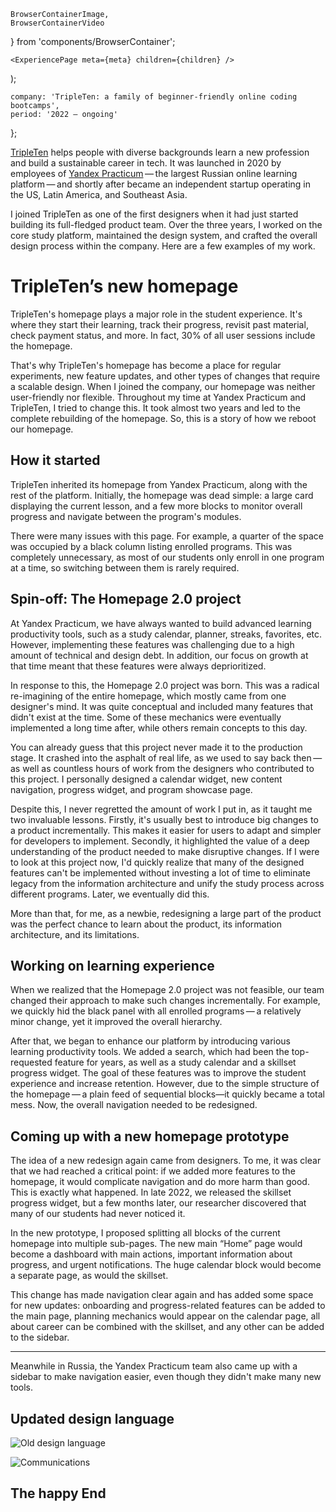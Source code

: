     BrowserContainerImage,
    BrowserContainerVideo
} from 'components/BrowserContainer';

    <ExperiencePage meta={meta} children={children} />
);

    company: 'TripleTen: a family of beginner-friendly online coding bootcamps',
    period: '2022 — ongoing'
};

<BrowserContainerImage src="/tripleten/main.png" alt="TripleTen" />

[TripleTen](https://tripleten.com/) helps people with diverse backgrounds learn a new profession and build a sustainable career in tech. It was launched in 2020 by employees of [Yandex Practicum](https://practicum.yandex.ru/) — the largest Russian online learning platform — and shortly after became an independent startup operating in the US, Latin America, and Southeast Asia.

I joined TripleTen as one of the first designers when it had just started building its full-fledged product team. Over the three years, I worked on the core study platform, maintained the design system, and crafted the overall design process within the company. Here are a few examples of my work.

# TripleTen’s new homepage

TripleTen's homepage plays a major role in the student experience. It's where they start their learning, track their progress, revisit past material, check payment status, and more. In fact, 30% of all user sessions include the homepage.

That's why TripleTen's homepage has become a place for regular experiments, new feature updates, and other types of changes that require a scalable design. When I joined the company, our homepage was neither user-friendly nor flexible. Throughout my time at Yandex Practicum and TripleTen, I tried to change this. It took almost two years and led to the complete rebuilding of the homepage. So, this is a story of how we reboot our homepage.

## How it started

TripleTen inherited its homepage from Yandex Practicum, along with the rest of the platform. Initially, the homepage was dead simple: a large card displaying the current lesson, and a few more blocks to monitor overall progress and navigate between the program's modules.

<BrowserContainerImage
    src="/tripleten/homepage-1.0.png"
    alt="Image of the first Yandex Practicum homepage"
/>

There were many issues with this page. For example, a quarter of the space was occupied by a black column listing enrolled programs. This was completely unnecessary, as most of our students only enroll in one program at a time, so switching between them is rarely required.

## Spin-off: The Homepage 2.0 project

At Yandex Practicum, we have always wanted to build advanced learning productivity tools, such as a study calendar, planner, streaks, favorites, etc. However, implementing these features was challenging due to a high amount of technical and design debt. In addition, our focus on growth at that time meant that these features were always deprioritized.

In response to this, the Homepage 2.0 project was born. This was a radical re-imagining of the entire homepage, which mostly came from one designer's mind. It was quite conceptual and included many features that didn't exist at the time. Some of these mechanics were eventually implemented a long time after, while others remain concepts to this day.

<BrowserContainerImage
    src="/tripleten/homepage-2.0-concept.png"
    alt="Homepage 2.0 concept"
/>

You can already guess that this project never made it to the production stage. It crashed into the asphalt of real life, as we used to say back then — as well as countless hours of work from the designers who contributed to this project. I personally designed a calendar widget, new content navigation, progress widget, and program showcase page.

Despite this, I never regretted the amount of work I put in, as it taught me two invaluable lessons. Firstly, it's usually best to introduce big changes to a product incrementally. This makes it easier for users to adapt and simpler for developers to implement. Secondly, it highlighted the value of a deep understanding of the product needed to make disruptive changes. If I were to look at this project now, I'd quickly realize that many of the designed features can't be implemented without investing a lot of time to eliminate legacy from the information architecture and unify the study process across different programs. Later, we eventually did this.

More than that, for me, as a newbie, redesigning a large part of the product was the perfect chance to learn about the product, its information architecture, and its limitations.

## Working on learning experience

When we realized that the Homepage 2.0 project was not feasible, our team changed their approach to make such changes incrementally. For example, we quickly hid the black panel with all enrolled programs — a relatively minor change, yet it improved the overall hierarchy.

After that, we began to enhance our platform by introducing various learning productivity tools. We added a search, which had been the top-requested feature for years, as well as a study calendar and a skillset progress widget. The goal of these features was to improve the student experience and increase retention. However, due to the simple structure of the homepage — a plain feed of sequential blocks—it quickly became a total mess. Now, the overall navigation needed to be redesigned.

<BrowserContainerImage
    src="/tripleten/homepage-with-learning-tools.png"
    alt="Homepage with learning tools"
/>

## Coming up with a new homepage prototype

The idea of a new redesign again came from designers. To me, it was clear that we had reached a critical point: if we added more features to the homepage, it would complicate navigation and do more harm than good. This is exactly what happened. In late 2022, we released the skillset progress widget, but a few months later, our researcher discovered that many of our students had never noticed it.

In the new prototype, I proposed splitting all blocks of the current homepage into multiple sub-pages. The new main “Home” page would become a dashboard with main actions, important information about progress, and urgent notifications. The huge calendar block would become a separate page, as would the skillset.

<BrowserContainerVideo
    source="/tripleten/new-homepage-prototype.webm"
    controls={false}
    autoPlay
/>

This change has made navigation clear again and has added some space for new updates: onboarding and progress-related features can be added to the main page, planning mechanics would appear on the calendar page, all about career can be combined with the skillset, and any other can be added to the sidebar.

---

Meanwhile in Russia, the Yandex Practicum team also came up with a sidebar to make navigation easier, even though they didn't make many new tools.

<BrowserContainerImage
    src="/tripleten/yandex-practicum-homepage.png"
    alt="Yandex Practicum homepage"
/>

## Updated design language

![Old design language](/tripleten/old-design-language.png)

![Communications](/tripleten/communications.png)

<BrowserContainerImage
    src="/tripleten/homepage-in-new-design-language.png"
    alt="Homepage in new design language"
/>

## The happy End
